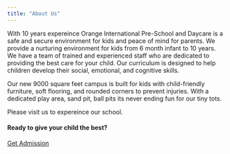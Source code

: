 ```yaml
---
title: "About Us"
---
```


With 10 years expereince Orange International Pre-School and Daycare is a safe and secure environment for kids and peace of mind for parents. We provide a nurturing environment for kids from 6 month infant to 10 years. We have a team of trained and experienced staff who are dedicated to providing the best care for your child. Our curriculum is designed to help children develop their social, emotional, and cognitive skills.

Our new 9000 square feet campus is built for kids with child-friendly furniture, soft flooring, and rounded corners to prevent injuries. With a dedicated play area, sand pit, ball pits its never ending fun for our tiny tots.

Please visit us to expereince our school.


::: {.page-cta}

#### Ready to give your child the best?

<a href="/admissions/index.qmd" class="btn btn-primary">Get Admission</a>

:::
